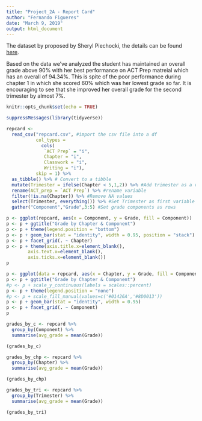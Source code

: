 ```yaml
---
title: "Project_2A - Report Card"
author: "Fernando Figueres"
date: "March 9, 2019"
output: html_document
---
```


The dataset by proposed by Sheryl Piechocki, the details can be found [here](https://bbhosted.cuny.edu/webapps/discussionboard/do/message?action=list_messages&course_id=_1705327_1&nav=discussion_board&conf_id=_1845526_1&forum_id=_1891187_1&message_id=_31271363_1).


Based on the data we've analyzed the student has maintained an overall grade above 90% with her best performance on ACT Prep matreial which has an overall of 94.34%. This is spite of the poor performance during chapter 1 in which she scored 60% which was her lowest grade so far. It is encouraging to see that she improved her overall grade for the second trimester by almost 7%.



```r
knitr::opts_chunk$set(echo = TRUE)
```

```r
suppressMessages(library(tidyverse))
```

```r
repcard <- 
  read_csv("repcard.csv", #import the csv file into a df
           col_types = 
             cols(
              `ACT Prep` = "i",
              Chapter = "i", 
              Classwork = "i", 
              Writing = "i"), 
           skip = 1) %>%
  as_tibble() %>% # Convert to a tibble
  mutate(Trimester = ifelse(Chapter < 5,1,2)) %>% #Add trimester as a variable
  rename(ACT_prep = `ACT Prep`) %>% #rename variable
  filter(!is.na(Chapter)) %>% #Remove NA values
  select(Trimester, everything()) %>% #Set Trimester as first variable
  gather("Component","Grade",3:5) #Set grade components as rows
```

```r
p <- ggplot(repcard, aes(x = Component, y = Grade, fill = Component))
p <- p + ggtitle("Grade by Chapter & Component")
p <- p + theme(legend.position = "bottom")
p <- p + geom_bar(stat = "identity", width = 0.95, position = "stack")
p <- p + facet_grid(. ~ Chapter)
p <- p + theme(axis.title.x=element_blank(),
        axis.text.x=element_blank(),
        axis.ticks.x=element_blank())
p
```

```r
p <- ggplot(data = repcard, aes(x = Chapter, y = Grade, fill = Component))
p <- p + ggtitle("Grade by Chapter & Component")
#p <- p + scale_y_continuous(labels = scales::percent)
p <- p + theme(legend.position = "none")
#p <- p + scale_fill_manual(values=c('#01426A','#8D0013'))
p <- p + geom_bar(stat = "identity", width = 0.95)
p <- p + facet_grid(. ~ Component)
p
```

```r
grades_by_c <- repcard %>%
  group_by(Component) %>%
  summarise(avg_grade = mean(Grade))

(grades_by_c)
```


```r
grades_by_chp <- repcard %>%
  group_by(Chapter) %>%
  summarise(avg_grade = mean(Grade))

(grades_by_chp)
```

```r
grades_by_tri <- repcard %>%
  group_by(Trimester) %>%
  summarise(avg_grade = mean(Grade))

(grades_by_tri)
```